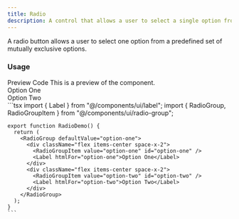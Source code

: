 ```yaml
---
title: Radio
description: A control that allows a user to select a single option from a set.
---
```

<DocsBornHeader title="Radio" iconName="CircleDot" />
A radio button allows a user to select one option from a predefined set of mutually exclusive options.

### Usage

<Tabs defaultValue="preview">
  <TabsList>
    <TabsTrigger value="preview">Preview</TabsTrigger>
    <TabsTrigger value="code">Code</TabsTrigger>
  </TabsList>
  <TabsContent value="preview">
    <Callout>This is a preview of the component.</Callout>
    <RadioGroup defaultValue="option-one">
      <div className="flex items-center space-x-2">
        <RadioGroupItem value="option-one" id="option-one" />
        <Label htmlFor="option-one">Option One</Label>
      </div>
      <div className="flex items-center space-x-2">
        <RadioGroupItem value="option-two" id="option-two" />
        <Label htmlFor="option-two">Option Two</Label>
      </div>
    </RadioGroup>
  </TabsContent>
  <TabsContent value="code">
    ```tsx
    import { Label } from "@/components/ui/label";
    import { RadioGroup, RadioGroupItem } from "@/components/ui/radio-group";

    export function RadioDemo() {
      return (
        <RadioGroup defaultValue="option-one">
          <div className="flex items-center space-x-2">
            <RadioGroupItem value="option-one" id="option-one" />
            <Label htmlFor="option-one">Option One</Label>
          </div>
          <div className="flex items-center space-x-2">
            <RadioGroupItem value="option-two" id="option-two" />
            <Label htmlFor="option-two">Option Two</Label>
          </div>
        </RadioGroup>
      );
    }
    ```
  </TabsContent>
</Tabs>
